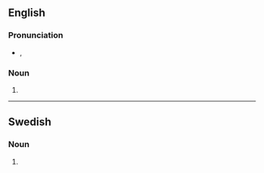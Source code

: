 {{also|asteroīds}}
==English==

===Pronunciation===
* {{enPR|ăs'tə-roidz"}}, {{IPA|/ˈæstəˌɹoɪdz/|lang=en}}

===Noun===
{{head|en|noun form}}

# {{plural of|asteroid|lang=en}}

----

==Swedish==

===Noun===
{{head|sv|noun form}}

# {{sv-noun-form-indef-gen|asteroid}}